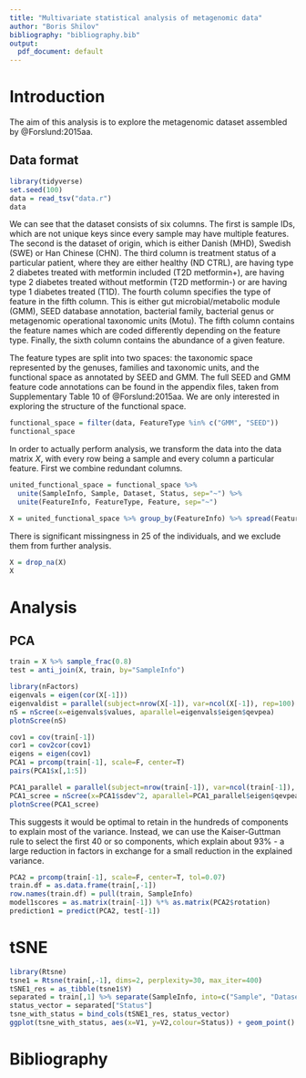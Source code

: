```yaml
---
title: "Multivariate statistical analysis of metagenomic data"
author: "Boris Shilov"
bibliography: "bibliography.bib"
output:
  pdf_document: default
---
```


# Introduction

The aim of this analysis is to explore the metagenomic dataset assembled by @Forslund:2015aa.

## Data format

```r
library(tidyverse)
set.seed(100)
data = read_tsv("data.r")
data
```

We can see that the dataset consists of six columns. The first is sample IDs, which are not unique keys since every sample may have multiple features. The second is the dataset of origin, which is either Danish (MHD), Swedish (SWE) or Han Chinese (CHN). The third column is treatment status of a particular patient, where they are either healthy (ND CTRL), are having type 2 diabetes treated with metformin included (T2D metformin+), are having type 2 diabetes treated without metformin (T2D metformin-) or are having type 1 diabetes treated (T1D). The fourth column specifies the type of feature in the fifth column. This is either gut microbial/metabolic module (GMM), SEED database annotation, bacterial family, bacterial genus or metagenomic operational taxonomic units (Motu). The fifth column contains the feature names which are coded differently depending on the feature type. Finally, the sixth column contains the abundance of a given feature.

The feature types are split into two spaces: the taxonomic space represented by the genuses, families and taxonomic units, and the functional space as annotated by SEED and GMM. The full SEED and GMM feature code annotations can be found in the appendix files, taken from Supplementary Table 10 of @Forslund:2015aa. We are only interested in exploring the structure of the functional space.

```r
functional_space = filter(data, FeatureType %in% c("GMM", "SEED"))
functional_space
```

In order to actually perform analysis, we transform the data into the data matrix $X$, with every row being a sample and every column a particular feature. First we combine redundant columns.

```r
united_functional_space = functional_space %>%
  unite(SampleInfo, Sample, Dataset, Status, sep="~") %>% 
  unite(FeatureInfo, FeatureType, Feature, sep="~")
```

```r
X = united_functional_space %>% group_by(FeatureInfo) %>% spread(FeatureInfo, Abundance)
```

There is significant missingness in 25 of the individuals, and we exclude them from further analysis.

```r
X = drop_na(X)
X
```

# Analysis

## PCA

```r
train = X %>% sample_frac(0.8)
test = anti_join(X, train, by="SampleInfo")
```


```r
library(nFactors)
eigenvals = eigen(cor(X[-1]))
eigenvaldist = parallel(subject=nrow(X[-1]), var=ncol(X[-1]), rep=100)
nS = nScree(x=eigenvals$values, aparallel=eigenvals$eigen$qevpea)
plotnScree(nS)
```

```r
cov1 = cov(train[-1])
cor1 = cov2cor(cov1)
eigens = eigen(cov1)
PCA1 = prcomp(train[-1], scale=F, center=T)
pairs(PCA1$x[,1:5])
```

```r
PCA1_parallel = parallel(subject=nrow(train[-1]), var=ncol(train[-1]), rep=100)
PCA1_scree = nScree(x=PCA1$sdev^2, aparallel=PCA1_parallel$eigen$qevpea)
plotnScree(PCA1_scree)
```

This suggests it would be optimal to retain in the hundreds of components to explain most of the variance. Instead, we can use the Kaiser-Guttman rule to select the first 40 or so components, which explain about 93% - a large reduction in factors in exchange for a small reduction in the explained variance.

```r
PCA2 = prcomp(train[-1], scale=F, center=T, tol=0.07)
train.df = as.data.frame(train[,-1])
row.names(train.df) = pull(train, SampleInfo)
model1scores = as.matrix(train[-1]) %*% as.matrix(PCA2$rotation)
prediction1 = predict(PCA2, test[-1])
```

# tSNE

```r
library(Rtsne)
tsne1 = Rtsne(train[,-1], dims=2, perplexity=30, max_iter=400)
tSNE1_res = as_tibble(tsne1$Y)
separated = train[,1] %>% separate(SampleInfo, into=c("Sample", "Dataset", "Status"), sep="~")
status_vector = separated["Status"]
tsne_with_status = bind_cols(tSNE1_res, status_vector)
ggplot(tsne_with_status, aes(x=V1, y=V2,colour=Status)) + geom_point() 
```


# Bibliography